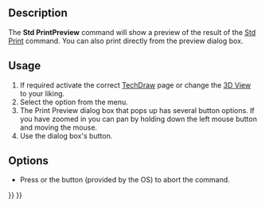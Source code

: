 <languages/>
<translate>

<!--T:9-->
{{Docnav
|[[Std_Print|Print]]
|[[Std_PrintPdf|PrintPdf]]
|[[Std_File_Menu|Std File Menu]]
|IconL=Std_Print.svg
|IconR=Std_PrintPdf.svg
|IconC=Freecad.svg
}}

<!--T:2-->
{{GuiCommand
|Name=Std PrintPreview
|MenuLocation=File → Print preview...
|Workbenches=All
|SeeAlso=[[Std_Print|Std Print]]
}}

==Description== <!--T:3-->

<!--T:4-->
The '''Std PrintPreview''' command will show a preview of the result of the [[Std_Print|Std Print]] command. You can also print directly from the preview dialog box.

==Usage== <!--T:7-->

<!--T:8-->
# If required activate the correct [[TechDraw_Workbench|TechDraw]] page or change the [[3D_View|3D View]] to your liking.
# Select the {{MenuCommand|File → [[Image:Std_PrintPreview.svg|16px]] Print preview...}} option from the menu.
# The Print Preview dialog box that pops up has several button options. If you have zoomed in you can pan by holding down the left mouse button and moving the mouse.
# Use the dialog box's {{Button|Print}} button.

==Options== <!--T:10-->

<!--T:11-->
* Press {{KEY|Esc}} or the {{Button|Close}} button (provided by the OS) to abort the command.


<!--T:12-->
{{Docnav
|[[Std_Print|Print]]
|[[Std_PrintPdf|PrintPdf]]
|[[Std_File_Menu|Std File Menu]]
|IconL=Std_Print.svg
|IconR=Std_PrintPdf.svg
|IconC=Freecad.svg
}}

</translate>
{{Std_Base_navi{{#translation:}}}}
{{Userdocnavi{{#translation:}}}}